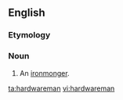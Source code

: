 ==English==

===Etymology===
{{suffix|en|hardware|man}}

===Noun===
{{en-noun|hardwaremen}}

# {{lb|en|obsolete}} An [[ironmonger]].

[[ta:hardwareman]]
[[vi:hardwareman]]